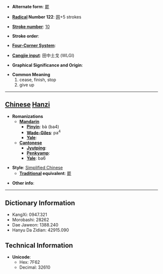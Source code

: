 * '''Alternate form''': [[罷]]

* '''[[Wiktionary:Chinese radical index| Radical]] Number 122''': [[Wiktionary:Chinese radical index 网|网]]+5 strokes

* '''[[Wiktionary:Chinese total strokes index|Stroke number]]''': [[Wiktionary:Chinese total strokes index 10|10]]

* '''Stroke order''': 

* '''[[Wiktionary:Chinese four corner index|Four-Corner System]]''': 

* '''[[Wiktionary:Chinese Cangjie index|Cangjie input]]''': 田中土戈 (WLGI)

* '''Graphical Significance and Origin''': 

* '''Common Meaning'''
*#cease, finish, stop
*# give up


----

== [[Chinese]] [[Hanzi]] ==

* '''Romanizations'''
** '''[[Mandarin]]'''
*** '''[[Pinyin]]''': bà (ba4)
*** '''[[Wade-Giles]]''': pa<sup>4</sup>
*** '''[[Yale]]''': 
** '''[[Cantonese]]'''
*** '''[[Jyutping]]''':
*** '''[[Penkyamp]]''': 
*** '''[[Yale]]''': ba6

* '''Style''': [[Simplified Chinese]] 
** '''[[Traditional Chinese|Traditional]] equivalent''': [[罷]]

* '''Other info''': 

----

== Dictionary Information ==

* KangXi: 0947.321
* Morobashi: 28262
* Dae Jaweon: 1388.240
* Hanyu Da Zidian: 42915.090

== Technical Information ==

* '''Unicode''':
** Hex: 7F62
** Decimal: 32610